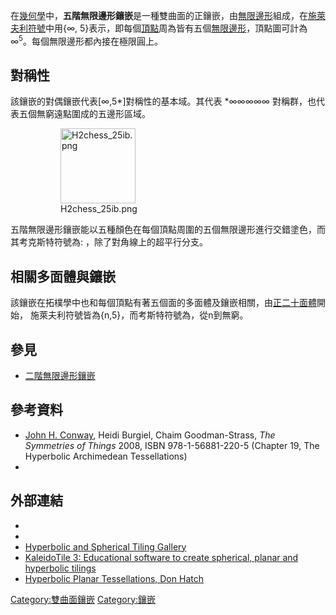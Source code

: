 {{Polyhedronbox
| name =  五階無限邊形鑲嵌
| imagename =  H2 tiling 25i-1.png
| rotating =  H2 tiling 25i-1.png
| rinfo = 龐加萊圓盤模型
| Type = 雙曲正鑲嵌
| Coxeter_diagram =  {{CDD|node_1|infin|node|5|node}}
| Schläfli = {∞,5}
| Wythoff = 5 | ∞ 2
| Symmetry_group = [∞,5], (*∞52)
| Rotation_group = 
| Vertice_type = ∞<sup>5</sup>
| dual =  [[無限階五邊形鑲嵌|無限階五邊形鑲嵌]]
| Properties = [[Vertex-transitive|Vertex-transitive]]、 [[edge-transitive|edge-transitive]]、 [[face-transitive|face-transitive]] 
| 3d_image = 
| 3d_image_info = 
| dual_image =  H2 tiling 25i-4.png
| vfigimage = 
}}
在[[幾何學|幾何學]]中，'''五階無限邊形鑲嵌'''是一種雙曲面的正鑲嵌，由[[無限邊形|無限邊形]]組成，在[[施萊夫利符號|施萊夫利符號]]中用{∞, 5}表示，即每個[[頂點_(幾何)|頂點]]周為皆有五個[[無限邊形|無限邊形]]，頂點圖可計為∞<sup>5</sup>。每個無限邊形都內接在極限圓上。

== 對稱性==
該鑲嵌的對偶鑲嵌代表[∞,5*]對稱性的基本域。其代表{{en-link|軌型符號|orbifold notation}} *∞∞∞∞∞ 對稱群，也代表五個無窮遠點圍成的五邊形區域。
: [[File:H2chess_25ib.png|120px]]

五階無限邊形鑲嵌能以五種顏色在每個頂點周圍的五個無限邊形進行交錯塗色，而其考克斯特符號為: {{CDD|labelinfin|branch_11|iaib|nodes_11|split2-ii|node_1}}，除了對角線上的超平行分支。

== 相關多面體與鑲嵌==

該鑲嵌在拓樸學中也和每個頂點有著五個面的多面體及鑲嵌相關，由[[正二十面體|正二十面體]]開始， 施萊夫利符號皆為{n,5}，而考斯特符號為{{CDD|node_1|n|node|5|node}}，從n到無窮。

{{五階正鑲嵌}}
==參見==
{{Commons category|Order-4 apeirogonal tiling}}
*[[二階無限邊形鑲嵌|二階無限邊形鑲嵌]]
==參考資料==
{{reflist}}
* [[John_Horton_Conway|John H. Conway]], Heidi Burgiel, Chaim Goodman-Strass, ''The Symmetries of Things'' 2008, ISBN 978-1-56881-220-5 (Chapter 19, The Hyperbolic Archimedean Tessellations)
* {{Cite book|title=The Beauty of Geometry: Twelve Essays|url=https://archive.org/details/beautyofgeometry0000coxe|year=1999|publisher=Dover Publications|lccn=99035678|isbn=0-486-40919-8|chapter=Chapter 10: Regular honeycombs in hyperbolic space}}

== 外部連結 ==
*{{MathWorld | urlname= HyperbolicTiling | title = Hyperbolic tiling}}
*{{MathWorld | urlname=PoincareHyperbolicDisk | title = Poincaré hyperbolic disk }}
* [http://bork.hampshire.edu/~bernie/hyper/ Hyperbolic and Spherical Tiling Gallery]{{Wayback|url=http://bork.hampshire.edu/~bernie/hyper/ |date=20130324095520 }}
* [http://geometrygames.org/KaleidoTile/index.html KaleidoTile 3: Educational software to create spherical, planar and hyperbolic tilings] {{Wayback|url=http://geometrygames.org/KaleidoTile/index.html |date=20210621190218 }}
* [http://www.plunk.org/~hatch/HyperbolicTesselations Hyperbolic Planar Tessellations, Don Hatch]{{Wayback|url=http://www.plunk.org/~hatch/HyperbolicTesselations |date=20170421011529 }}

{{正多邊形鑲嵌}}

[[Category:雙曲面鑲嵌|Category:雙曲面鑲嵌]]
[[Category:鑲嵌|Category:鑲嵌]]